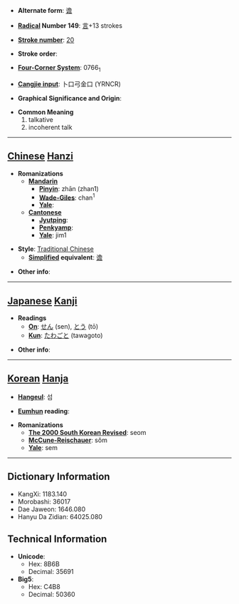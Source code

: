 * '''Alternate form''': [[谵]]

* '''[[Wiktionary:Chinese radical index| Radical]] Number 149''': [[Wiktionary:Chinese radical index 言|言]]+13 strokes

* '''[[Wiktionary:Chinese total strokes index|Stroke number]]''': [[Wiktionary:Chinese total strokes index 20|20]]

* '''Stroke order''': 

* '''[[Wiktionary:Chinese four corner index|Four-Corner System]]''': 0766<sub>1</sub>

* '''[[Wiktionary:Chinese Cangjie index|Cangjie input]]''': 卜口弓金口 (YRNCR)

* '''Graphical Significance and Origin''': 

* '''Common Meaning'''
*#talkative
*# incoherent talk


----

== [[Chinese]] [[Hanzi]] ==

* '''Romanizations'''
** '''[[Mandarin]]'''
*** '''[[Pinyin]]''': zhān (zhan1)
*** '''[[Wade-Giles]]''': chan<sup>1</sup>
*** '''[[Yale]]''': 
** '''[[Cantonese]]'''
*** '''[[Jyutping]]''':
*** '''[[Penkyamp]]''': 
*** '''[[Yale]]''': jim1

* '''Style''': [[Traditional Chinese]] 
** '''[[Simplified Chinese|Simplified]] equivalent''': [[谵]]

* '''Other info''': 

----

== [[Japanese]] [[Kanji]] ==

* '''Readings'''
** '''[[On]]''': [[せん]] (sen), [[とう]] (tō)
** '''[[Kun]]''': [[たわごと]] (tawagoto)

* '''Other info''':  

----

== [[Korean]] [[Hanja]] ==

* '''[[Hangeul]]''': 섬

* '''[[Eumhun]] reading''': 

* '''Romanizations'''
** '''[[The 2000 South Korean Revised Romanization|The 2000 South Korean Revised]]''': seom
** '''[[McCune-Reischauer]]''': sŏm
** '''[[Yale]]''': sem

----

== Dictionary Information ==

* KangXi: 1183.140
* Morobashi: 36017
* Dae Jaweon: 1646.080
* Hanyu Da Zidian: 64025.080

== Technical Information ==

* '''Unicode''':
** Hex: 8B6B
** Decimal: 35691
* '''Big5''':
** Hex: C4B8
** Decimal: 50360